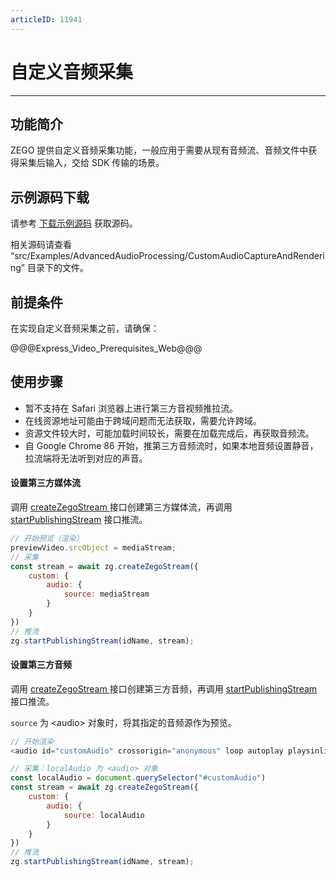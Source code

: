 ```yaml
---
articleID: 11941
---
```

# 自定义音频采集

- - -

## 功能简介

ZEGO 提供自定义音频采集功能，一般应用于需要从现有音频流、音频文件中获得采集后输入，交给 SDK 传输的场景。

## 示例源码下载

请参考 [下载示例源码](!DownloadDemo/DownloadDemo) 获取源码。

相关源码请查看 “src/Examples/AdvancedAudioProcessing/CustomAudioCaptureAndRendering” 目录下的文件。

## 前提条件

在实现自定义音频采集之前，请确保：

@@@Express_Video_Prerequisites_Web@@@


## 使用步骤

<div class="mk-warning">

- 暂不支持在 Safari 浏览器上进行第三方音视频推拉流。
- 在线资源地址可能由于跨域问题而无法获取，需要允许跨域。
- 资源文件较大时，可能加载时间较长，需要在加载完成后，再获取音频流。
- 自 Google Chrome 86 开始，推第三方音频流时，如果本地音频设置静音，拉流端将无法听到对应的声音。 
</div>

#### 设置第三方媒体流

调用 [createZegoStream ](@createZegoStream) 接口创建第三方媒体流，再调用 [startPublishingStream](@startPublishingStream) 接口推流。

```javascript
// 开始预览（渲染）
previewVideo.srcObject = mediaStream;
// 采集 
const stream = await zg.createZegoStream({
    custom: {
        audio: {
            source: mediaStream
        }
    }
})
// 推流
zg.startPublishingStream(idName, stream);
```

#### 设置第三方音频

调用 [createZegoStream ](@createZegoStream) 接口创建第三方音频，再调用 [startPublishingStream](@startPublishingStream) 接口推流。

`source` 为 \<audio> 对象时，将其指定的音频源作为预览。

```javascript
// 开始渲染
<audio id="customAudio" crossorigin="anonymous" loop autoplay playsinline  controls  src="xxxx" />

// 采集：localAudio 为 <audio> 对象
const localAudio = document.querySelector("#customAudio")
const stream = await zg.createZegoStream({
    custom: {
        audio: {
            source: localAudio
        }
    }
})
// 推流
zg.startPublishingStream(idName, stream);
```
